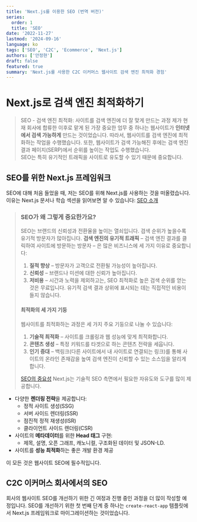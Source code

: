 ```yaml
---
title: 'Next.js를 이용한 SEO (번역 버전)'
series:
  order: 1
  title: 'SEO'
date: '2022-11-27'
lastmod: '2024-09-16'
language: ko
tags: ['SEO', 'C2C', 'Ecommerce', 'Next.js']
authors: ['안정현']
draft: false
featured: true
summary: 'Next.js를 사용한 C2C 이커머스 웹사이트 검색 엔진 최적화 경험'
---
```


# Next.js로 검색 엔진 최적화하기

> SEO - 검색 엔진 최적화: 사이트를 검색 엔진에 더 잘 맞게 만드는 과정
> 제가 현재 회사에 합류한 이후로 맡게 된 가장 중요한 업무 중 하나는 웹사이트가 **인터넷에서 검색 가능하게** 만드는 것이었습니다.
> 따라서, 웹사이트를 검색 엔진에 최적화하는 작업을 수행했습니다.
> 또한, 웹사이트가 검색 가능해진 후에는 검색 엔진 결과 페이지(SERP)에서 순위를 높이는 작업도 수행했습니다.  
> SEO는 특히 유기적인 트래픽을 사이트로 유도할 수 있기 때문에 중요합니다.

## SEO를 위한 Next.js 프레임워크

SEO에 대해 처음 들었을 때, 저는 SEO를 위해 Next.js를 사용하는 것을 떠올렸습니다.
이유는 Next.js 문서나 학습 섹션을 읽어보면 알 수 있습니다: [SEO 소개](https://nextjs.org/learn/seo/introduction-to-seo)

> ### SEO가 왜 그렇게 중요한가요?
>
> SEO는 브랜드의 신뢰성과 전환율을 높이는 열쇠입니다. 검색 순위가 높을수록 유기적 방문자가 많아집니다. **검색 엔진의 유기적 트래픽** – 검색 엔진 결과를 클릭하여 사이트에 방문하는 방문자 – 은 많은 비즈니스에 세 가지 이유로 중요합니다:
>
> 1. **질적 향상** – 방문자가 고객으로 전환될 가능성이 높아집니다.
> 2. **신뢰성** – 브랜드나 미션에 대한 신뢰가 높아집니다.
> 3. **저비용** – 시간과 노력을 제외하고는, SEO 최적화로 높은 검색 순위를 얻는 것은 무료입니다. 유기적 검색 결과 상위에 표시되는 데는 직접적인 비용이 들지 않습니다.
>
> #### 최적화의 세 가지 기둥
>
> 웹사이트를 최적화하는 과정은 세 가지 주요 기둥으로 나눌 수 있습니다:
>
> 1. **기술적 최적화** – 사이트를 크롤링과 웹 성능에 맞게 최적화합니다.
> 2. **콘텐츠 생성** – 특정 키워드를 타겟으로 하는 콘텐츠 전략을 세웁니다.
> 3. **인기 증대** – 백링크(다른 사이트에서 내 사이트로 연결되는 링크)를 통해 사이트의 온라인 존재감을 높여 검색 엔진이 신뢰할 수 있는 소스임을 알리게 합니다.
>
> [SEO의 중요성](https://nextjs.org/learn/seo/introduction-to-seo/importance-of-seo)
> Next.js는 기술적 SEO 측면에서 필요한 자유도와 도구를 많이 제공합니다.

- 다양한 **렌더링 전략**을 제공합니다:
  - 정적 사이트 생성(SSG)
  - 서버 사이드 렌더링(SSR)
  - 점진적 정적 재생성(ISR)
  - 클라이언트 사이드 렌더링(CSR)
- 사이트의 **메타데이터**를 위한 **Head 태그** 구현:
  - 제목, 설명, 오픈 그래프, 캐노니컬, 구조화된 데이터 및 JSON-LD.
- 사이트를 **성능 최적화**하는 좋은 개발 환경 제공

이 모든 것은 웹사이트 SEO에 필수적입니다.

## C2C 이커머스 회사에서의 SEO

회사의 웹사이트 SEO를 개선하기 위한 긴 여정과 진행 중인 과정을 더 많이 작성할 예정입니다.
SEO를 개선하기 위한 첫 번째 단계 중 하나는 `create-react-app` 템플릿에서 Next.js 프레임워크로 마이그레이션하는 것이었습니다.
